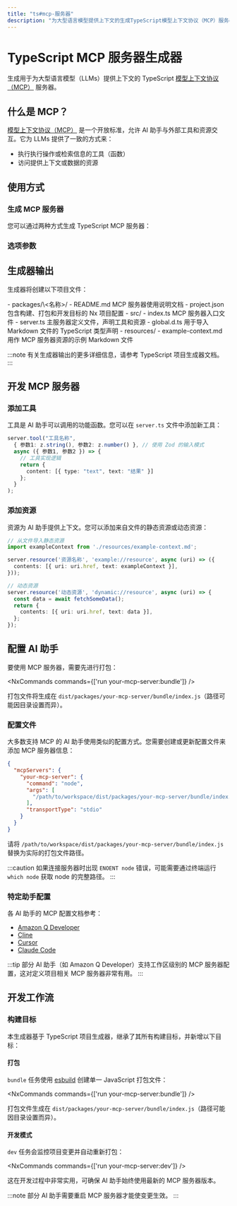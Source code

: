 ```yaml
---
title: "ts#mcp-服务器"
description: "为大型语言模型提供上下文的生成TypeScript模型上下文协议（MCP）服务器"
---
```





# TypeScript MCP 服务器生成器

生成用于为大型语言模型（LLMs）提供上下文的 TypeScript [模型上下文协议（MCP）](https://modelcontextprotocol.io/) 服务器。

## 什么是 MCP？

[模型上下文协议（MCP）](https://modelcontextprotocol.io/) 是一个开放标准，允许 AI 助手与外部工具和资源交互。它为 LLMs 提供了一致的方式来：

- 执行执行操作或检索信息的工具（函数）
- 访问提供上下文或数据的资源

## 使用方式

### 生成 MCP 服务器

您可以通过两种方式生成 TypeScript MCP 服务器：

<RunGenerator generator="ts#mcp-server" />

### 选项参数

<GeneratorParameters generator="ts#mcp-server" />

## 生成器输出

生成器将创建以下项目文件：

<FileTree>
  - packages/\<名称>/
    - README.md MCP 服务器使用说明文档
    - project.json 包含构建、打包和开发目标的 Nx 项目配置
    - src/
      - index.ts MCP 服务器入口文件
      - server.ts 主服务器定义文件，声明工具和资源
      - global.d.ts 用于导入 Markdown 文件的 TypeScript 类型声明
      - resources/
        - example-context.md 用作 MCP 服务器资源的示例 Markdown 文件
</FileTree>

:::note
有关生成器输出的更多详细信息，请参考 <Link path="/guides/typescript-project">TypeScript 项目生成器文档</Link>。
:::

## 开发 MCP 服务器

### 添加工具

工具是 AI 助手可以调用的功能函数。您可以在 `server.ts` 文件中添加新工具：

```typescript
server.tool("工具名称",
  { 参数1: z.string(), 参数2: z.number() }, // 使用 Zod 的输入模式
  async ({ 参数1, 参数2 }) => {
    // 工具实现逻辑
    return {
      content: [{ type: "text", text: "结果" }]
    };
  }
);
```

### 添加资源

资源为 AI 助手提供上下文。您可以添加来自文件的静态资源或动态资源：

```typescript
// 从文件导入静态资源
import exampleContext from './resources/example-context.md';

server.resource('资源名称', 'example://resource', async (uri) => ({
  contents: [{ uri: uri.href, text: exampleContext }],
}));

// 动态资源
server.resource('动态资源', 'dynamic://resource', async (uri) => {
  const data = await fetchSomeData();
  return {
    contents: [{ uri: uri.href, text: data }],
  };
});
```

## 配置 AI 助手

要使用 MCP 服务器，需要先进行打包：

<NxCommands commands={['run your-mcp-server:bundle']} />

打包文件将生成在 `dist/packages/your-mcp-server/bundle/index.js`（路径可能因目录设置而异）。

### 配置文件

大多数支持 MCP 的 AI 助手使用类似的配置方式。您需要创建或更新配置文件来添加 MCP 服务器信息：

```json
{
  "mcpServers": {
    "your-mcp-server": {
      "command": "node",
      "args": [
        "/path/to/workspace/dist/packages/your-mcp-server/bundle/index.js"
      ],
      "transportType": "stdio"
    }
  }
}
```

请将 `/path/to/workspace/dist/packages/your-mcp-server/bundle/index.js` 替换为实际的打包文件路径。

:::caution
如果连接服务器时出现 `ENOENT node` 错误，可能需要通过终端运行 `which node` 获取 node 的完整路径。
:::

### 特定助手配置

各 AI 助手的 MCP 配置文档参考：

- [Amazon Q Developer](https://docs.aws.amazon.com/amazonq/latest/qdeveloper-ug/command-line-mcp-configuration.html)
- [Cline](https://docs.cline.bot/mcp-servers/configuring-mcp-servers)
- [Cursor](https://docs.cursor.com/context/model-context-protocol)
- [Claude Code](https://docs.anthropic.com/en/docs/agents-and-tools/claude-code/tutorials#set-up-model-context-protocol-mcp)

:::tip
部分 AI 助手（如 Amazon Q Developer）支持工作区级别的 MCP 服务器配置，这对定义项目相关 MCP 服务器非常有用。
:::

## 开发工作流

### 构建目标

本生成器基于 <Link path="/guides/typescript-project">TypeScript 项目生成器</Link>，继承了其所有构建目标，并新增以下目标：

#### 打包

`bundle` 任务使用 [esbuild](https://esbuild.github.io/) 创建单一 JavaScript 打包文件：

<NxCommands commands={['run your-mcp-server:bundle']} />

打包文件生成在 `dist/packages/your-mcp-server/bundle/index.js`（路径可能因目录设置而异）。

#### 开发模式

`dev` 任务会监控项目变更并自动重新打包：

<NxCommands commands={['run your-mcp-server:dev']} />

这在开发过程中非常实用，可确保 AI 助手始终使用最新的 MCP 服务器版本。

:::note
部分 AI 助手需要重启 MCP 服务器才能使变更生效。
:::